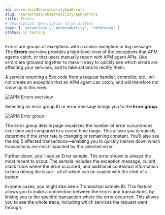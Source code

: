```yaml
---
id: serverlessObservabilityApmErrors
slug: /serverless/observability/apm-errors
title: Errors
# description: Description to be written
tags: [ 'serverless', 'observability', 'reference' ]
status: in testing
---
```


<p><DocBadge template="technical preview" /></p>

_Errors_ are groups of exceptions with a similar exception or log message.
The **Errors** overview provides a high-level view of the exceptions that APM agents catch,
or that users manually report with APM agent APIs.
Like errors are grouped together to make it easy to quickly see which errors are affecting your services,
and to take actions to rectify them.

A service returning a 5xx code from a request handler, controller, etc., will not create
an exception that an APM agent can catch, and will therefore not show up in this view.

![APM Errors overview](images/errors/apm-errors-overview.png)

Selecting an error group ID or error message brings you to the **Error group**.

![APM Error group](images/errors/apm-error-group.png)

The error group details page visualizes the number of error occurrences over time and compared to a recent time range.
This allows you to quickly determine if the error rate is changing or remaining constant.
You'll also see the top 5 affected transactions&mdash;enabling you to quickly narrow down which transactions are most impacted
by the selected error.

Further down, you'll see an Error sample.
The error shown is always the most recent to occur.
The sample includes the exception message, culprit, stack trace where the error occurred,
and additional contextual information to help debug the issue&mdash;all of which can be copied with the click of a button.

In some cases, you might also see a Transaction sample ID.
This feature allows you to make a connection between the errors and transactions,
by linking you to the specific transaction where the error occurred.
This allows you to see the whole trace, including which services the request went through.

